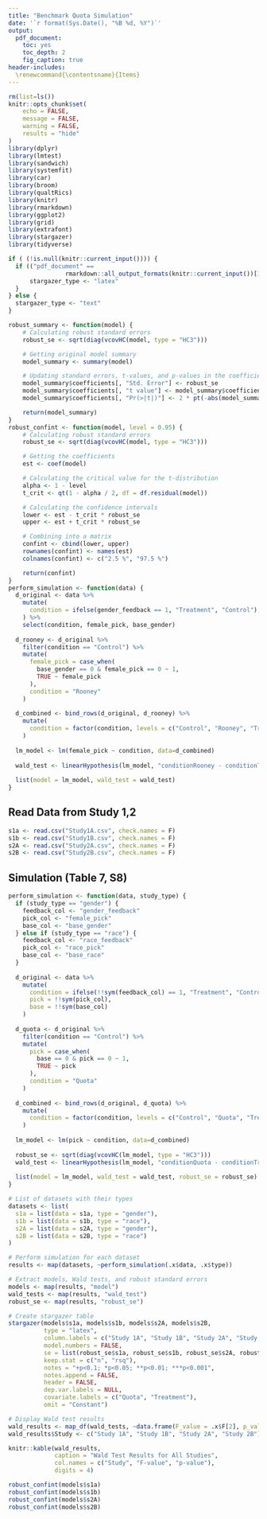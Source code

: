 ---
title: "Benchmark Quota Simulation"
date: '`r format(Sys.Date(), "%B %d, %Y")`'
output:
  pdf_document: 
    toc: yes
    toc_depth: 2
    fig_caption: true
header-includes:
  \renewcommand{\contentsname}{Items}
---

```{r setup, include=FALSE}
rm(list=ls())
knitr::opts_chunk$set(
	echo = FALSE,
	message = FALSE,
	warning = FALSE,
	results = "hide"
)
library(dplyr)
library(lmtest)
library(sandwich)
library(systemfit)
library(car)
library(broom)
library(qualtRics)
library(knitr)
library(rmarkdown)
library(ggplot2)
library(grid)
library(extrafont)
library(stargazer)
library(tidyverse)
```

```{r include=FALSE}
if ( (!is.null(knitr::current_input()))) {
  if (("pdf_document" ==
                rmarkdown::all_output_formats(knitr::current_input())[1])) {
      stargazer_type <- "latex"
  }
} else {
  stargazer_type <- "text"
}

robust_summary <- function(model) {
    # Calculating robust standard errors
    robust_se <- sqrt(diag(vcovHC(model, type = "HC3")))

    # Getting original model summary
    model_summary <- summary(model)

    # Updating standard errors, t-values, and p-values in the coefficients table
    model_summary$coefficients[, "Std. Error"] <- robust_se
    model_summary$coefficients[, "t value"] <- model_summary$coefficients[, "Estimate"] / robust_se
    model_summary$coefficients[, "Pr(>|t|)"] <- 2 * pt(-abs(model_summary$coefficients[, "t value"]), df = model_summary$df[2], lower.tail = TRUE)

    return(model_summary)
}
robust_confint <- function(model, level = 0.95) {
    # Calculating robust standard errors
    robust_se <- sqrt(diag(vcovHC(model, type = "HC3")))

    # Getting the coefficients
    est <- coef(model)

    # Calculating the critical value for the t-distribution
    alpha <- 1 - level
    t_crit <- qt(1 - alpha / 2, df = df.residual(model))

    # Calculating the confidence intervals
    lower <- est - t_crit * robust_se
    upper <- est + t_crit * robust_se

    # Combining into a matrix
    confint <- cbind(lower, upper)
    rownames(confint) <- names(est)
    colnames(confint) <- c("2.5 %", "97.5 %")

    return(confint)
}
perform_simulation <- function(data) {
  d_original <- data %>% 
    mutate(
      condition = ifelse(gender_feedback == 1, "Treatment", "Control"),
    ) %>% 
    select(condition, female_pick, base_gender)
  
  d_rooney <- d_original %>%
    filter(condition == "Control") %>%
    mutate(
      female_pick = case_when(
        base_gender == 0 & female_pick == 0 ~ 1,
        TRUE ~ female_pick
      ),
      condition = "Rooney"
    )
  
  d_combined <- bind_rows(d_original, d_rooney) %>%
    mutate(
      condition = factor(condition, levels = c("Control", "Rooney", "Treatment"))
    )
  
  lm_model <- lm(female_pick ~ condition, data=d_combined)
  
  wald_test <- linearHypothesis(lm_model, "conditionRooney - conditionTreatment = 0")
  
  list(model = lm_model, wald_test = wald_test)
}

```

\newpage

## Read Data from Study 1,2



```{r echo=TRUE}
s1a <- read.csv("Study1A.csv", check.names = F)
s1b <- read.csv("Study1B.csv", check.names = F)
s2A <- read.csv("Study2A.csv", check.names = F)
s2B <- read.csv("Study2B.csv", check.names = F)
```

## Simulation (Table 7, S8)

```{r, results="asis"}
perform_simulation <- function(data, study_type) {
  if (study_type == "gender") {
    feedback_col <- "gender_feedback"
    pick_col <- "female_pick"
    base_col <- "base_gender"
  } else if (study_type == "race") {
    feedback_col <- "race_feedback"
    pick_col <- "race_pick"
    base_col <- "base_race"
  }
  
  d_original <- data %>% 
    mutate(
      condition = ifelse(!!sym(feedback_col) == 1, "Treatment", "Control"),
      pick = !!sym(pick_col),
      base = !!sym(base_col)
    )
  
  d_quota <- d_original %>%
    filter(condition == "Control") %>%
    mutate(
      pick = case_when(
        base == 0 & pick == 0 ~ 1,
        TRUE ~ pick
      ),
      condition = "Quota"
    )
  
  d_combined <- bind_rows(d_original, d_quota) %>%
    mutate(
      condition = factor(condition, levels = c("Control", "Quota", "Treatment"))
    )
  
  lm_model <- lm(pick ~ condition, data=d_combined)
  
  robust_se <- sqrt(diag(vcovHC(lm_model, type = "HC3")))
  wald_test <- linearHypothesis(lm_model, "conditionQuota - conditionTreatment = 0", vcov = vcovHC(lm_model, type = "HC3"))
  
  list(model = lm_model, wald_test = wald_test, robust_se = robust_se)
}

# List of datasets with their types
datasets <- list(
  s1a = list(data = s1a, type = "gender"),
  s1b = list(data = s1b, type = "race"),
  s2A = list(data = s2A, type = "gender"),
  s2B = list(data = s2B, type = "race")
)

# Perform simulation for each dataset
results <- map(datasets, ~perform_simulation(.x$data, .x$type))

# Extract models, Wald tests, and robust standard errors
models <- map(results, "model")
wald_tests <- map(results, "wald_test")
robust_se <- map(results, "robust_se")

# Create stargazer table
stargazer(models$s1a, models$s1b, models$s2A, models$s2B,
          type = "latex",
          column.labels = c("Study 1A", "Study 1B", "Study 2A", "Study 2B"),
          model.numbers = FALSE,
          se = list(robust_se$s1a, robust_se$s1b, robust_se$s2A, robust_se$s2B),
          keep.stat = c("n", "rsq"),
          notes = "+p<0.1; *p<0.05; **p<0.01; ***p<0.001",
          notes.append = FALSE,
          header = FALSE,
          dep.var.labels = NULL,
          covariate.labels = c("Quota", "Treatment"),
          omit = "Constant")

# Display Wald test results
wald_results <- map_df(wald_tests, ~data.frame(F_value = .x$F[2], p_value = .x$`Pr(>F)`[2]), .id = "Study")
wald_results$Study <- c("Study 1A", "Study 1B", "Study 2A", "Study 2B")

knitr::kable(wald_results, 
             caption = "Wald Test Results for All Studies",
             col.names = c("Study", "F-value", "p-value"),
             digits = 4)

robust_confint(models$s1a)
robust_confint(models$s1b)
robust_confint(models$s2A)
robust_confint(models$s2B)
```